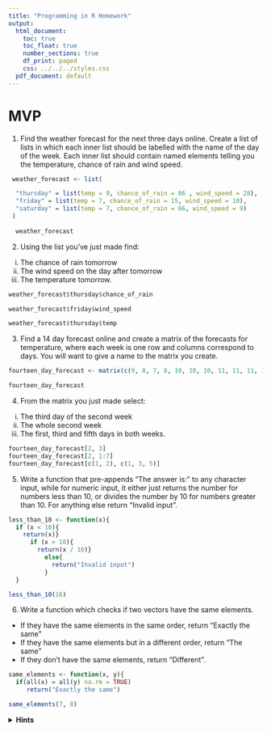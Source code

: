 ```yaml
---
title: "Programming in R Homework"
output:
  html_document:
    toc: true
    toc_float: true
    number_sections: true
    df_print: paged
    css: ../../../styles.css
  pdf_document: default
---
```


# MVP

1. Find the weather forecast for the next three days online. Create a list of lists in which each inner list should be labelled with the name of the day of the week. Each inner list should contain named elements telling you the temperature, chance of rain and wind speed.

```r
 weather_forecast <- list(  

  "thursday" = list(temp = 9, chance_of_rain = 86 , wind_speed = 28),
  "friday" = list(temp = 7, chance_of_rain = 15, wind_speed = 10),
  "saturday" = list(temp = 7, chance_of_rain = 66, wind_speed = 9)
 )
 
  weather_forecast
```

2. Using the list you've just made find:
  i. The chance of rain tomorrow
  ii. The wind speed on the day after tomorrow
  iii. The temperature tomorrow.

```r
weather_forecast$thursday$chance_of_rain

weather_forecast$friday$wind_speed

weather_forecast$thursday$temp
```

3. Find a 14 day forecast online and create a matrix of the forecasts for temperature, where each week is one row and columns correspond to days.
You will want to give a name to the matrix you create.

```r
fourteen_day_forecast <- matrix(c(9, 8, 7, 8, 10, 10, 10, 11, 11, 11, 11, 12, 11, 10), nrow = 2, ncol = 7, byrow = TRUE)

fourteen_day_forecast
```

4. From the matrix you just made select:
  i. The third day of the second week
  ii. The whole second week
  iii. The first, third and fifth days in both weeks.
  
```r
fourteen_day_forecast[2, 3]
fourteen_day_forecast[2, 1:7]
fourteen_day_forecast[c(1, 2), c(1, 3, 5)]
```

5. Write a function that pre-appends "The answer is: " to any character input, while for numeric input, it either just returns the number for numbers less than 10, or divides the number by 10 for numbers greater than 10. For anything else return "Invalid input".

```r
less_than_10 <- function(x){
  if (x < 10){
    return(x)}
      if (x > 10){
        return(x / 10)}
          else{
            return("Invalid input")
          }
  }

less_than_10(16)  

```


6. Write a function which checks if two vectors have the same elements. 
  * If they have the same elements in the same order, return "Exactly the same"
  * If they have the same elements but in a different order, return "The same"
  * If they don't have the same elements, return "Different".

```r
same_elements <- function(x, y){
  if(all(x) = all(y) na.rm = TRUE)
     return("Exactly the same")

same_elements(7, 8)
```




<details>
<summary>**Hints**</summary>
* You can check if two vectors have the same elements but in a different order by using `sort` to sort each vector first and then checking if they are equal.
* Have a look at the `all()` function
</details>
</blockquote>
